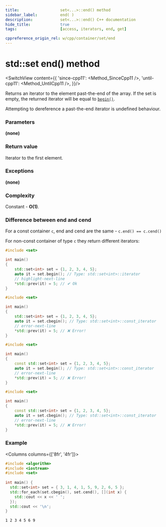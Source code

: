 ```yaml
---
title:					set<...>::end() method
sidebar_label:			end( )
description:			set<...>::end() C++ documentation
hide_title:				true
tags:					[access, iterators, end, get]

cppreference_origin_rel: w/cpp/container/set/end
---
```



<!-- Terms -->

<!----------------- Codes ---------------------->

<!-- end -->


# std::set end() method

<SwitchView content={{
		'since-cpp11': <Method_SinceCpp11 />,
		'until-cpp11': <Method_UntilCpp11 />,
	}}/>

Returns an <Tooltip title={Term_ContAlias_Iterator}>iterator</Tooltip> to the element past-the-end of the array.
If the set is empty, the returned iterator will be equal to [`begin()`](/docs/std/containers/sets/set/begin).

Attempting to dereference a past-the-end iterator is <Tooltip title={Term_UndefinedBehaviour}>undefined behaviour</Tooltip>.

### Parameters

**(none)**

### Return value

Iterator to the first element.

### Exceptions

**(none)**

### Complexity

Constant - **O(1)**.

### Difference between end and cend

For a const container `c`, end and cend are the same - `c.end() == c.cend()`

For non-const container of type `c` they return different iterators:

<Tabs>
<TabItem value="non-const-container" label="Non const container" default>

<Tabs>
<TabItem value="begin" label="begin" default>

```cpp
#include <set>

int main()
{
    std::set<int> set = {1, 2, 3, 4, 5};
    auto it = set.begin(); // Type: std::set<int>::iterator
    // highlight-next-line
    *std::prev(it) = 5; // ✔ Ok
}
```

</TabItem>
<TabItem value="cbegin" label="cbegin" default>

```cpp
#include <set>

int main()
{
    std::set<int> set = {1, 2, 3, 4, 5};
    auto it = set.cbegin(); // Type: std::set<int>::const_iterator
    // error-next-line
    *std::prev(it) = 5; // ❌ Error! 
}
```

</TabItem>
</Tabs>

</TabItem>
<TabItem value="const-container" label="Const container">

<Tabs>
<TabItem value="begin" label="begin" default>

```cpp
#include <set>

int main()
{
    const std::set<int> set = {1, 2, 3, 4, 5};
    auto it = set.begin(); // Type: std::set<int>::const_iterator
    // error-next-line
    *std::prev(it) = 5; // ❌ Error! 
}
```

</TabItem>
<TabItem value="cbegin" label="cbegin" default>

```cpp
#include <set>

int main()
{
    const std::set<int> set = {1, 2, 3, 4, 5};
    auto it = set.cbegin(); // Type: std::set<int>::const_iterator
    // error-next-line
    *std::prev(it) = 5; // ❌ Error! 
}
```

</TabItem>
</Tabs>

</TabItem>
</Tabs>

### Example

<Columns columns={['8fr', '4fr']}>
<div>

```cpp title='Main.cpp' showLineNumbers
#include <algorithm>
#include <iostream>
#include <set>
 
int main() {
  std::set<int> set = { 3, 1, 4, 1, 5, 9, 2, 6, 5 };
  std::for_each(set.cbegin(), set.cend(), [](int x) {
    std::cout << x << ' ';
  });
  std::cout << '\n';
}
```

</div>
<div>

```plaintext title="Output"
1 2 3 4 5 6 9
```

</div>
</Columns>
